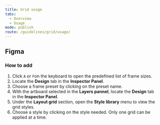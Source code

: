 ```yaml
---
title: Grid usage
tabs:
  - Overview
  - Usage
mode: publish
route: /guidelines/grid/usage/
---
```


## Figma

### How to add

1. Click `A` or `F`on the keyboard to open the predefined list of frame sizes.
2. Locate the **Design** tab in the **Inspector Panel**.
3. Choose a frame preset by clicking on the preset name.
4. With the artboard selected in the **Layers pannel**, locate the **Design** tab in the **Inspector Panel**.
5. Under the **Layout grid** section, open the **Style library** menu to view the grid styles.
6. Choose a style by clicking on the style needed. Only one grid can be applied at a time.

